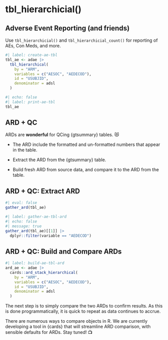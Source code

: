# tbl_hierarchicial()

## Adverse Event Reporting (and friends)

Use `tbl_hierarchicial()` and `tbl_hierarchicial_count()` for reporting of AEs, Con Meds, and more.

```r
#| label: create-ae-tbl
tbl_ae <- adae |> 
  tbl_hierarchical(
    by = "ARM", 
    variables = c("AESOC", "AEDECOD"),
    id = "USUBJID",
    denominator = adsl
  )
```

```r
#| echo: false
#| label: print-ae-tbl
tbl_ae
```

## ARD + QC

ARDs are **wonderful** for QCing {gtsummary} tables. 😻

- The ARD include the formatted and un-formatted numbers that appear in the table.

- Extract the ARD from the {gtsummary} table.

- Build fresh ARD from source data, and compare it to the ARD from the table.

## ARD + QC: Extract ARD

```r
#| eval: false
gather_ard(tbl_ae)
```

```r
#| label: gather-ae-tbl-ard
#| echo: false
#| message: true
gather_ard(tbl_ae)[[1]] |> 
  dplyr::filter(variable == "AEDECOD")
```


## ARD + QC: Build and Compare ARDs

```r
#| label: build-ae-tbl-ard
ard_ae <- adae |> 
  cards::ard_stack_hierarchical(
    by = "ARM", 
    variables = c("AESOC", "AEDECOD"),
    id = "USUBJID",
    denominator = adsl
  )
```

The next step is to simply compare the two ARDs to confirm results.
As this is done programmatically, it is quick to repeat as data continues to accrue.

::: {.small}

There are numerous ways to compare objects in R.
We are currently developing a tool in {cards} that will streamline ARD comparison, with sensible defaults for ARDs.
Stay tuned! 📺
:::

